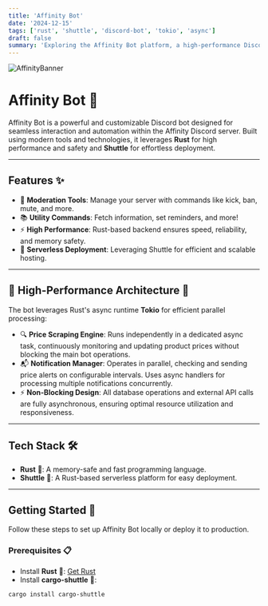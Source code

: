```yaml
---
title: 'Affinity Bot'
date: '2024-12-15'
tags: ['rust', 'shuttle', 'discord-bot', 'tokio', 'async']
draft: false
summary: 'Exploring the Affinity Bot platform, a high-performance Discord bot built with Rust and Shuttle, featuring moderation tools, utility commands, and a non-blocking architecture for optimal performance and responsiveness.'
---
```


![AffinityBanner](https://github.com/user-attachments/assets/e207e037-b436-4007-a0a6-8bc73e0a99dd)

# **Affinity Bot** 🤖

Affinity Bot is a powerful and customizable Discord bot designed for seamless interaction and automation within the Affinity Discord server. Built using modern tools and technologies, it leverages **Rust** for high performance and safety and **Shuttle** for effortless deployment.

---

## **Features** ✨

- 🔧 **Moderation Tools**: Manage your server with commands like kick, ban, mute, and more.
- 📚 **Utility Commands**: Fetch information, set reminders, and more!
- ⚡ **High Performance**: Rust-based backend ensures speed, reliability, and memory safety.
- 🚀 **Serverless Deployment**: Leveraging Shuttle for efficient and scalable hosting.

---

## 🚀 High-Performance Architecture 🔄

The bot leverages Rust's async runtime **Tokio** for efficient parallel processing:

- 🔍 **Price Scraping Engine**: Runs independently in a dedicated async task, continuously monitoring and updating product prices without blocking the main bot operations.
- 📬 **Notification Manager**: Operates in parallel, checking and sending price alerts on configurable intervals. Uses async handlers for processing multiple notifications concurrently.
- ⚡ **Non-Blocking Design**: All database operations and external API calls are fully asynchronous, ensuring optimal resource utilization and responsiveness.

---

## **Tech Stack** 🛠️

- **Rust** 🦀: A memory-safe and fast programming language.
- **Shuttle** 🚀: A Rust-based serverless platform for easy deployment.

---

## **Getting Started** 🏁

Follow these steps to set up Affinity Bot locally or deploy it to production.

### **Prerequisites** 📋

- Install **Rust** 🦀: [Get Rust](https://www.rust-lang.org/tools/install)
- Install **cargo-shuttle** 🚀:

```bash
cargo install cargo-shuttle
```
